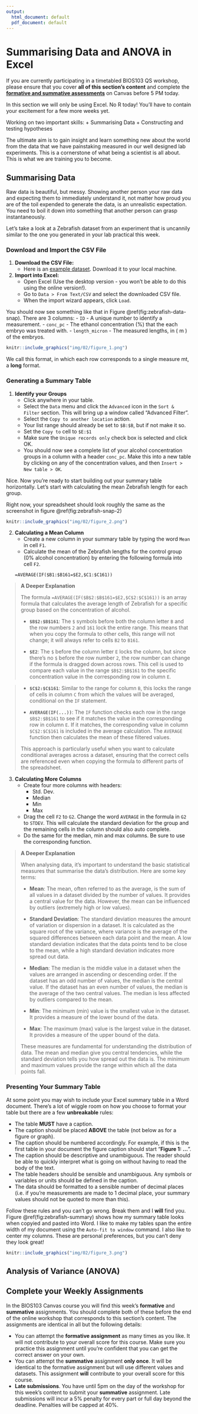 ```yaml
---
output:
  html_document: default
  pdf_document: default
---
```

\newpage

# Summarising Data and ANOVA in Excel

If you are currently participating in a timetabled BIOS103 QS workshop, please ensure that you cover **all of this section's content** and complete the [**formative and summative assessments**](#complete-your-weekly-assignments) on Canvas before 5 PM today.

In this section we will only be using Excel. No R today! You'll have to contain your excitement for a few more weeks yet.

Working on two important skills:
+ Summarising Data
+ Constructing and testing hypotheses

The ultimate aim is to gain insight and learn something new about the world from the data that we have painstaking measured in our well designed lab experiments. This is a cornerstone of what being a scientist is all about. This is what we are training you to become.

## Summarising Data

Raw data is beautiful, but messy. Showing another person your raw data and expecting them to immediately understand it, not matter how proud you are of the toil expended to generate the data, is an unrealistic expectation. You need to boil it down into something that another person can grasp instantaneously. 

Let's take a look at a Zebrafish dataset from an experiment that is uncannily similar to the one you generated in your lab practical this week.

### Download and Import the CSV File

1. **Download the CSV File:** 
   - Here is an [example dataset](https://www.canvaswizards.org.uk/dataspell/zebrafish/999999999). Download it to your local machine.

2. **Import into Excel:**
   - Open Excel (Use the desktop version - you won't be able to do this using the online version!).
   - Go to `Data > From Text/CSV` and select the downloaded CSV file.
   - When the import wizard appears, click `Load`.

You should now see something like that in Figure \@ref(fig:zebrafish-data-snap). There are 3 columns:
   - `ID` - A unique number to identify a measurement.
   - `conc_pc` - The ethanol concentration (%) that the each embryo was treated with.
   - `length_micron` - The measured lengths, in \( \mu m \) of the embryos.

```r
knitr::include_graphics("img/02/figure_1.png")
```
We call this format, in which each row corresponds to a single measure mt, a **long** format.

### Generating a Summary Table

1. **Identify your Groups**
   - Click anywhere in your table.
   - Select the `Data` menu and click the `Advanced` icon in the `Sort & Filter` section. This will bring up a window called "Advanced Filter".
   - Select the `Copy to another location` action.
   - Your list range should already be set to `$B:$B`, but if not make it so.
   - Set the `Copy to` cell to `$E:$1`
   - Make sure the `Unique records only` check box is selected and click OK.
   - You should now see a complete list of your alcohol concentration groups in a column with a header `conc_pc`. Make this into a new table by clicking on any of the concentration values, and then `Insert > New table > OK`.
   
Nice. Now you're ready to start building out your summary table horizontally. Let's start with calculating the mean Zebrafish length for each group.

Right now, your spreadsheet should look roughly the same as the screenshot in figure \@ref(fig:zebrafish-snap-2)

```r
knitr::include_graphics("img/02/figure_2.png")
```

2. **Calculating a Mean Column**
   - Create a new column in your summary table by typing the word `Mean` in cell `F1`.
   - Calculate the mean of the Zebrafish lengths for the control group (0% alcohol concentration) by entering the following formula into cell `F2`.
   ```excel
   =AVERAGE(IF($B1:$B161=$E2,$C1:$C161))
   ```
   
> **A Deeper Explanation**  
> 
> The formula `=AVERAGE(IF($B$2:$B$161=$E2,$C$2:$C$161))` is an array formula that calculates the average length of Zebrafish for a specific group based on the concentration of alcohol.
> 
> - **`$B$2:$B$161`**: The `$` symbols before both the column letter `B` and the row numbers `2` and `161` lock the entire range. This means that when you copy the formula to other cells, this range will not change; it will always refer to cells `B2` to `B161`.
> 
> - **`$E2`**: The `$` before the column letter `E` locks the column, but since there's no `$` before the row number `2`, the row number can change if the formula is dragged down across rows. This cell is used to compare each value in the range `$B$2:$B$161` to the specific concentration value in the corresponding row in column `E`.

> 
> - **`$C$2:$C$161`**: Similar to the range for column `B`, this locks the range of cells in column `C` from which the values will be averaged, conditional on the `IF` statement.
> 
> - **`AVERAGE(IF(...))`**: The `IF` function checks each row in the range `$B$2:$B$161` to see if it matches the value in the corresponding row in column `E`. If it matches, the corresponding value in column `$C$2:$C$161` is included in the average calculation. The `AVERAGE` function then calculates the mean of these filtered values.
> 
> This approach is particularly useful when you want to calculate conditional averages across a dataset, ensuring that the correct cells are referenced even when copying the formula to different parts of the spreadsheet.

3. **Calculating More Columns**
   - Create four more columns with headers:
     - Std. Dev.
     - Median
     - Min
     - Max
   - Drag the cell `F2` to `G2`. Change the word `AVERAGE` in the formula in `G2` to `STDEV`. This will calculate the standard deviation for the group and the remaining cells in the column should also auto complete.
    - Do the same for the median, min and max columns. Be sure to use the corresponding function.
   
> **A Deeper Explanation**  
> 
> When analysing data, it's important to understand the basic statistical measures that summarise the data's distribution. Here are some key terms:
> 
> - **Mean**: The mean, often referred to as the average, is the sum of all values in a dataset divided by the number of values. It provides a central value for the data. However, the mean can be influenced by outliers (extremely high or low values).
> 
> - **Standard Deviation**: The standard deviation measures the amount of variation or dispersion in a dataset. It is calculated as the square root of the variance, where variance is the average of the squared differences between each data point and the mean. A low standard deviation indicates that the data points tend to be close to the mean, while a high standard deviation indicates more spread out data.
> 
> - **Median**: The median is the middle value in a dataset when the values are arranged in ascending or descending order. If the dataset has an odd number of values, the median is the central value. If the dataset has an even number of values, the median is the average of the two central values. The median is less affected by outliers compared to the mean.
> 
> - **Min**: The minimum (min) value is the smallest value in the dataset. It provides a measure of the lower bound of the data.
> 
> - **Max**: The maximum (max) value is the largest value in the dataset. It provides a measure of the upper bound of the data.
> 
> These measures are fundamental for understanding the distribution of data. The mean and median give you central tendencies, while the standard deviation tells you how spread out the data is. The minimum and maximum values provide the range within which all the data points fall.

### Presenting Your Summary Table

At some point you may wish to include your Excel summary table in a Word document. There's a lot of wiggle room on how you choose to format your table but there are a few **unbreakable** rules:

+ The table **MUST** have a caption. 
+ The caption should be placed **ABOVE** the table (not below as for a figure or graph).
+ The caption should be numbered accordingly. For example, if this is the first table in your document the figure caption should start "**Figure 1: ...**".
+ The caption should be descriptive and unambiguous. The reader should be able to quickly interpret what is going on without having to read the body of the text.
+ The table headers should be sensible and unambiguous. Any symbols or variables or units should be defined in the caption.
+ The data should be formatted to a sensible number of decimal places (i.e. if you're measurements are made to 1 decimal place, your summary values should not be quoted to more than this).
  
Follow these rules and you can't go wrong. Break them and I **will** find you. Figure \@ref(fig:zebrafish-summary) shows how my summary table looks when copyied and pasted into Word. I like to make my tables span the entire width of my document using the `Auto-fit to window` command. I also like to center my columns. These are personal preferences, but you can't deny they look great!



```r
knitr::include_graphics("img/02/figure_3.png")
```


   
## Analysis of Variance (ANOVA)

## Complete your Weekly Assignments

In the BIOS103 Canvas course you will find this week's **formative** and **summative** assignments. You should complete both of these before the end of the online workshop that corresponds to this section's content. The assignments are identical in all but the following details:

   + You can attempt the **formative assignment** as many times as you like. It will not contribute to your overall score for this course. Make sure you practice this assignment until you're confident that you can get the correct answer on your own.
   + You can attempt the **summative** assignment **only once**. It will be identical to the formative assignment but will use different values and datasets. This assignment **will** contribute to your overall score for this course.
   + **Late submissions**. You have until 5pm on the day of the workshop for this week's content to submit your **summative** assignment. Late submissions will incur a 5% penalty for every part or full day beyond the deadline. Penalties will be capped at 40%.



